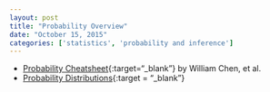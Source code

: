 ```yaml
---
layout: post
title: "Probability Overview"
date: "October 15, 2015"
categories: ['statistics', 'probability and inference']
---
```


* [Probability Cheatsheet][prob_cheatsheet]{:target="_blank"} by William Chen, et al.
* [Probability Distributions][prob_dist]{:target = "_blank"}

[prob_cheatsheet]: https://drive.google.com/file/d/0B5VF_idvHAmMMVVGUHpLSlpvRlk/view?usp=sharing
[prob_dist]: https://drive.google.com/file/d/0B5VF_idvHAmMeGdFMWZYbGFyc2s/view?usp=sharing

